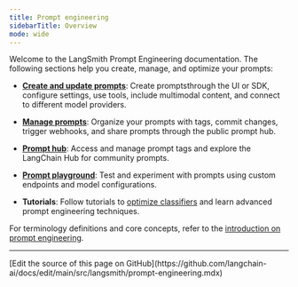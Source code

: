 ```yaml
---
title: Prompt engineering
sidebarTitle: Overview
mode: wide
---
```


Welcome to the LangSmith Prompt Engineering documentation. The following sections help you create, manage, and optimize your prompts:

- [**Create and update prompts**](/langsmith/create-a-prompt): Create promptsthrough the UI or SDK, configure settings, use tools, include multimodal content, and connect to different model providers.

- [**Manage prompts**](/langsmith/manage-prompts): Organize your prompts with tags, commit changes, trigger webhooks, and share prompts through the public prompt hub.

- [**Prompt hub**](/langsmith/manage-prompts#public-prompt-hub): Access and manage prompt tags and explore the LangChain Hub for community prompts.

- [**Prompt playground**](/langsmith/managing-model-configurations): Test and experiment with prompts using custom endpoints and model configurations.

- **Tutorials**: Follow tutorials to [optimize classifiers](/langsmith/optimize-classifier) and learn advanced prompt engineering techniques.

For terminology definitions and core concepts, refer to the [introduction on prompt engineering](/langsmith/prompt-engineering-concepts).

---

<Callout icon="pen-to-square" iconType="regular">
  [Edit the source of this page on GitHub](https://github.com/langchain-ai/docs/edit/main/src/langsmith/prompt-engineering.mdx)
</Callout>
